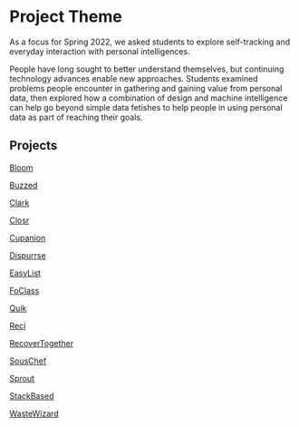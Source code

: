 # Project Theme

As a focus for Spring 2022,
we asked students to explore self-tracking and everyday interaction with personal intelligences.

People have long sought to better understand themselves, but continuing technology advances enable new approaches.
Students examined problems people encounter in gathering and gaining value from personal data,
then explored how a combination of design and machine intelligence
can help go beyond simple data fetishes to help people in using personal data as part of reaching their goals.

## Projects

[Bloom](/projects/bloom)

[Buzzed](/projects/buzzed)

[Clark](/projects/clark)

[Closr](/projects/closr)

[Cupanion](/projects/cupanion)

[Dispurrse](/projects/dispurrse)

[EasyList](/projects/easylist)

[FoClass](/projects/foclass)

[Quik](/projects/quik)

[Reci](/projects/reci)

[RecoverTogether](/projects/recovertogether)

[SousChef](/projects/souschef)

[Sprout](/projects/sprout)

[StackBased](/projects/stackbased)

[WasteWizard](/projects/wastewizard)
